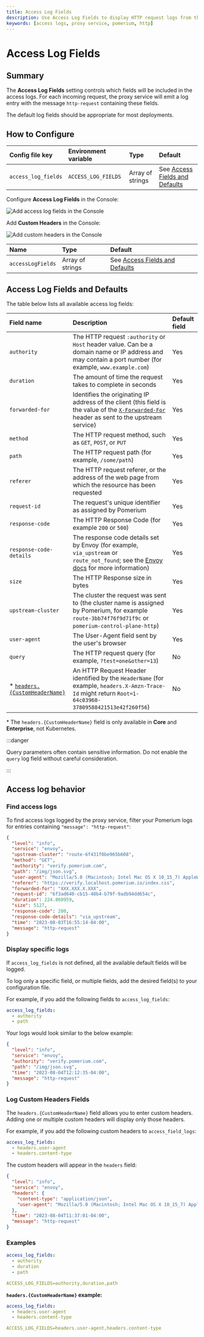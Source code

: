 ```yaml
---
title: Access Log Fields
description: Use Access Log Fields to display HTTP request logs from the proxy service.
keywords: [access logs, proxy service, pomerium, http]
---
```



# Access Log Fields

## Summary

The **Access Log Fields** setting controls which fields will be included in the access logs. For each incoming request, the proxy service will emit a log entry with the message `http-request` containing these fields.

The default log fields should be appropriate for most deployments.

## How to Configure

<Tabs>
<TabItem label="Core" value="Core">

| **Config file key** | **Environment variable** | **Type** | **Default** |
| :-- | :-- | :-- | :-- |
| `access_log_fields` | `ACCESS_LOG_FIELDS` | Array of strings | See [Access Fields and Defaults](#access-fields-and-defaults) |

</TabItem>
<TabItem label="Enterprise" value="Enterprise">

Configure **Access Log Fields** in the Console:

![Add access log fields in the Console](./img/http-logs/access-custom-logged-fields.gif)

Add **Custom Headers** in the Console:

![Add custom headers in the Console](./img/http-logs/access-custom-headers.gif)

</TabItem>
<TabItem label="Kubernetes" value="Kubernetes">

| **Name** | **Type** | **Default** |
| :-- | :-- | :-- |
| `accessLogFields` | Array of strings | See [Access Fields and Defaults](#access-fields-and-defaults) |

</TabItem>
</Tabs>

## Access Log Fields and Defaults

The table below lists all available access log fields:

| **Field name** | **Description** | **Default field** |
| :-- | :-- | :-- |
| `authority` | The HTTP request `:authority` or `Host` header value. Can be a domain name or IP address and may contain a port number (for example, `www.example.com`) | Yes |
| `duration` | The amount of time the request takes to complete in seconds | Yes |
| `forwarded-for` | Identifies the originating IP address of the client (this field is the value of the [`X-Forwarded-For`](/docs/reference/x-forwarded-for-http-header) header as sent to the upstream service) | Yes |
| `method` | The HTTP request method, such as `GET`, `POST`, or `PUT` | Yes |
| `path` | The HTTP request path (for example, `/some/path`) | Yes |
| `referer` | The HTTP request referer, or the address of the web page from which the resource has been requested | Yes |
| `request-id` | The request's unique identifier as assigned by Pomerium | Yes |
| `response-code` | The HTTP Response Code (for example `200` or `500`) | Yes |
| `response-code-details` | The response code details set by Envoy (for example, `via_upstream` or `route_not_found`; see the [Envoy docs](https://www.envoyproxy.io/docs/envoy/latest/configuration/http/http_conn_man/response_code_details) for more information) | Yes |
| `size` | The HTTP Response size in bytes | Yes |
| `upstream-cluster` | The cluster the request was sent to (the cluster name is assigned by Pomerium, for example `route-3bb74f76f9d71f9c` or `pomerium-control-plane-http`) | Yes |
| `user-agent` | The User-Agent field sent by the user's browser | Yes |
| `query` | The HTTP request query (for example, `?test=one&other=13`) | No |
| \* [`headers.{CustomHeaderName}`](#custom-headers-fields) | An HTTP Request Header identified by the `HeaderName` (for example, `headers.X-Amzn-Trace-Id` might return `Root=1-64c03960-37809588421513e42f260f56`) | No |

\* The `headers.{CustomHeaderName}` field is only available in **Core** and **Enterprise**, not Kubernetes.

:::danger

Query parameters often contain sensitive information. Do not enable the `query` log field without careful consideration.

:::

## Access log behavior

### Find access logs

To find access logs logged by the proxy service, filter your Pomerium logs for entries containing `"message": "http-request"`:

```json
{
  "level": "info",
  "service": "envoy",
  "upstream-cluster": "route-6f431f0be965b608",
  "method": "GET",
  "authority": "verify.pomerium.com",
  "path": "/img/json.svg",
  "user-agent": "Mozilla/5.0 (Macintosh; Intel Mac OS X 10_15_7) AppleWebKit/537.36 (KHTML, like Gecko) Chrome/115.0.0.0 Safari/537.36",
  "referer": "https://verify.localhost.pomerium.io/index.css",
  "forwarded-for": "XXX.XXX.X.XXX",
  "request-id": "6f3ad640-cb15-48b4-b79f-9adb94dd654c",
  "duration": 224.860959,
  "size": 5127,
  "response-code": 200,
  "response-code-details": "via_upstream",
  "time": "2023-08-03T16:55:14-04:00",
  "message": "http-request"
}
```

### Display specific logs

If `access_log_fields` is not defined, all the available default fields will be logged.

To log only a specific field, or multiple fields, add the desired field(s) to your configuration file.

For example, if you add the following fields to `access_log_fields`:

```yaml
access_log_fields:
  - authority
  - path
```

Your logs would look similar to the below example:

```json
{
  "level": "info",
  "service": "envoy",
  "authority": "verify.pomerium.com",
  "path": "/img/json.svg",
  "time": "2023-08-04T12:12:35-04:00",
  "message": "http-request"
}
```

### Log Custom Headers Fields

The `headers.{CustomHeaderName}` field allows you to enter custom headers. Adding one or multiple custom headers will display only those headers.

For example, if you add the following custom headers to `access_field_logs`:

```yaml
access_log_fields:
  - headers.user-agent
  - headers.content-type
```

The custom headers will appear in the `headers` field:

```json
{
  "level": "info",
  "service": "envoy",
  "headers": {
    "content-type": "application/json",
    "user-agent": "Mozilla/5.0 (Macintosh; Intel Mac OS X 10_15_7) AppleWebKit/537.36 (KHTML, like Gecko) Chrome/115.0.0.0 Safari/537.36"
  },
  "time": "2023-08-04T11:37:01-04:00",
  "message": "http-request"
}
```

### Examples

```yaml
access_log_fields:
  - authority
  - duration
  - path

ACCESS_LOG_FIELDS=authority,duration,path
```

**`headers.{CustomHeaderName}` example:**

```yaml
access_log_fields:
  - headers.user-agent
  - headers.content-type

ACCESS_LOG_FIELDS=headers.user-agent,headers.content-type
```
